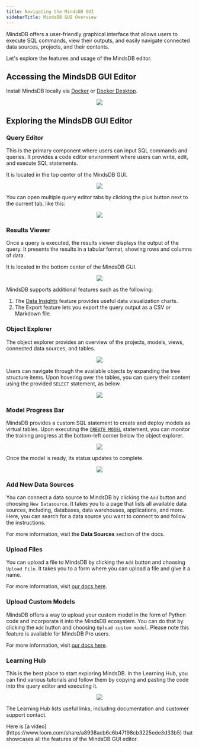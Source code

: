 ```yaml
---
title: Navigating the MindsDB GUI
sidebarTitle: MindsDB GUI Overview
---
```


MindsDB offers a user-friendly graphical interface that allows users to execute SQL commands, view their outputs, and easily navigate connected data sources, projects, and their contents.

Let's explore the features and usage of the MindsDB editor.

## Accessing the MindsDB GUI Editor

Install MindsDB locally via [Docker](/setup/self-hosted/docker) or [Docker Desktop](/setup/self-hosted/docker-desktop).

<p align="center">
  <img src="/assets/mindsdb_gui_editor/mindsdb_editor.png" />
</p>

## Exploring the MindsDB GUI Editor

### Query Editor

This is the primary component where users can input SQL commands and queries. It provides a code editor environment where users can write, edit, and execute SQL statements.

It is located in the top center of the MindsDB GUI.

<p align="center">
  <img src="/assets/mindsdb_gui_editor/query_editor.png" />
</p>

You can open multiple query editor tabs by clicking the plus button next to the current tab, like this:

<p align="center">
  <img src="/assets/mindsdb_gui_editor/multiple_query_editor.png" />
</p>

### Results Viewer

Once a query is executed, the results viewer displays the output of the query. It presents the results in a tabular format, showing rows and columns of data.

It is located in the bottom center of the MindsDB GUI.

<p align="center">
  <img src="/assets/mindsdb_gui_editor/results_viewer.png" />
</p>

MindsDB supports additional features such as the following:

1. The [Data Insights](/sql/data-insights) feature provides useful data visualization charts.
2. The Export feature lets you export the query output as a CSV or Markdown file.

### Object Explorer

The object explorer provides an overview of the projects, models, views, connected data sources, and tables.

<p align="center">
  <img src="/assets/mindsdb_gui_editor/object_explorer.png" />
</p>

Users can navigate through the available objects by expanding the tree structure items. Upon hovering over the tables, you can query their content using the provided `SELECT` statement, as below.

<p align="center">
  <img src="/assets/mindsdb_gui_editor/object_explorer_query.png" />
</p>

### Model Progress Bar

MindsDB provides a custom SQL statement to create and deploy models as virtual tables. Upon executing the [`CREATE MODEL`](/sql/create/model) statement, you can monitor the training progress at the bottom-left corner below the object explorer.

<p align="center">
  <img src="/assets/mindsdb_gui_editor/create_model_1.png" />
</p>

Once the model is ready, its status updates to complete.

<p align="center">
  <img src="/assets/mindsdb_gui_editor/create_model_2.png" />
</p>

### Add New Data Sources

You can connect a data source to MindsDB by clicking the `Add` button and choosing `New Datasource`. It takes you to a page that lists all available data sources, including, databases, data warehouses, applications, and more. Here, you can search for a data source you want to connect to and follow the instructions.

For more information, visit the **Data Sources** section of the docs.

### Upload Files

You can upload a file to MindsDB by clicking the `Add` button and choosing `Upload File`. It takes you to a form where you can upload a file and give it a name.

For more information, visit [our docs here](/sql/create/file).

### Upload Custom Models

MindsDB offers a way to upload your custom model in the form of Python code and incorporate it into the MindsDB ecosystem. You can do that by clicking the `Add` button and choosing `Upload custom model`. Please note this feature is available for MindsDB Pro users.

For more information, visit [our docs here](/custom-model/byom).

### Learning Hub

This is the best place to start exploring MindsDB. In the Learning Hub, you can find various tutorials and follow them by copying and pasting the code into the query editor and executing it.

<p align="center">
  <img src="/assets/mindsdb_gui_editor/learning_hub.png" />
</p>

The Learning Hub lists useful links, including documentation and customer support contact.

<Tip>
Here is [a video](https://www.loom.com/share/a8938acb6c6b47f98cb3225ede3d33b5) that showcases all the features of the MindsDB GUI editor.
</Tip>
